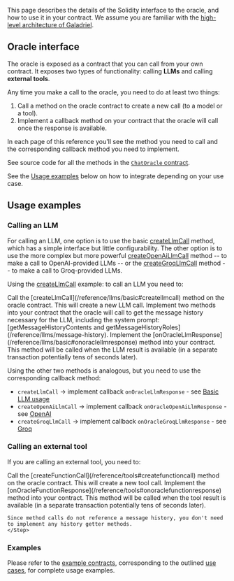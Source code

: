 This page describes the details of the Solidity interface to the oracle, and how to use it in your contract. We assume you are familiar with the [high-level architecture of Galadriel](/how-it-works).

## Oracle interface

The oracle is exposed as a contract that you can call from your own contract. It exposes two types of functionality: calling **LLMs** and calling **external tools**.

Any time you make a call to the oracle, you need to do at least two things:

1. Call a method on the oracle contract to create a new call (to a model or a tool).
2. Implement a callback method on your contract that the oracle will call once the response is available.

In each page of this reference you'll see the method you need to call and the corresponding callback method you need to implement.

See source code for all the methods in the [`ChatOracle` contract](https://github.com/galadriel-ai/contracts/blob/main/contracts/contracts/ChatOracle.sol).

See the [Usage examples](#usage) below on how to integrate depending on your use case.


## Usage examples

### Calling an LLM

For calling an LLM, one option is to use the basic [createLlmCall](/reference/llms/basic) method, which has a simple interface but little configurability. The other option is to use the more complex but more powerful [createOpenAiLlmCall](/reference/llms/openai) method -- to make a call to OpenAI-provided LLMs -- or the [createGroqLlmCall](/reference/llms/groq) method -- to make a call to Groq-provided LLMs.


Using the [createLlmCall](/reference/llms/basic) example: to call an LLM you need to:

<Steps>
    <Step>
    Call the [createLlmCall](/reference/llms/basic#createllmcall) method on the oracle contract. This will create a new LLM call.
    </Step>
    <Step>
    Implement two methods into your contract that the oracle will call to get the message history necessary for the LLM, including the system prompt: [getMessageHistoryContents and getMessageHistoryRoles](/reference/llms/message-history).
    </Step>
    <Step>
    Implement the [onOracleLlmResponse](/reference/llms/basic#onoraclellmresponse) method into your contract. This method will be called when the LLM result is available (in a separate transaction potentially tens of seconds later).
    </Step>
</Steps>

Using the other two methods is analogous, but you need to use the corresponding callback method:

* `createLlmCall` -> implement callback `onOracleLlmResponse` - see [Basic LLM usage](/reference/llms/basic)
* `createOpenAiLlmCall` -> implement callback `onOracleOpenAiLlmResponse` - see [OpenAI](/reference/llms/openai)
* `createGroqLlmCall` -> implement callback `onOracleGroqLlmResponse` - see [Groq](/reference/llms/groq)

### Calling an external tool

If you are calling an external tool, you need to:

<Steps>
    <Step>
    Call the [createFunctionCall](/reference/tools#createfunctioncall) method on the oracle contract. This will create a new tool call.
    </Step>
    <Step>
    Implement the [onOracleFunctionResponse](/reference/tools#onoraclefunctionresponse) method into your contract. This method will be called when the tool result is available (in a separate transaction potentially tens of seconds later).

    Since method calls do not reference a message history, you don't need to implement any history getter methods.
    </Step>
</Steps>

### Examples

Please refer to the [example contracts](https://github.com/galadriel-ai/contracts/tree/main/contracts/contracts), corresponding to the outlined [use cases](/use-cases), for complete usage examples. 
